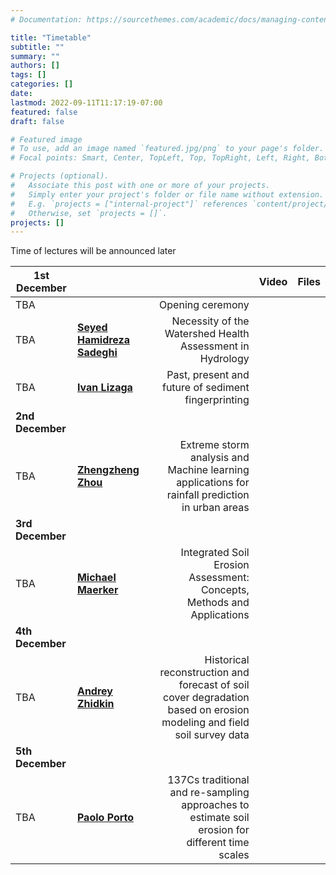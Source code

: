 ```yaml
---
# Documentation: https://sourcethemes.com/academic/docs/managing-content/

title: "Timetable"
subtitle: ""
summary: ""
authors: []
tags: []
categories: []
date: 
lastmod: 2022-09-11T11:17:19-07:00
featured: false
draft: false

# Featured image
# To use, add an image named `featured.jpg/png` to your page's folder.
# Focal points: Smart, Center, TopLeft, Top, TopRight, Left, Right, BottomLeft, Bottom, BottomRight.

# Projects (optional).
#   Associate this post with one or more of your projects.
#   Simply enter your project's folder or file name without extension.
#   E.g. `projects = ["internal-project"]` references `content/project/deep-learning/index.md`.
#   Otherwise, set `projects = []`.
projects: []
---
```


Time of lectures will be announced later


| 1st December |||Video|Files|
|----------|:-------------|------------------:|--:|--:|
| TBA |    |  Opening ceremony|||
| TBA |  **[Seyed Hamidreza Sadeghi](/authors/sadeghi/)**  |  Necessity of the Watershed Health Assessment in Hydrology| **<i class="fab fa-youtube"></i>** | **<i class="fas fa-file-pdf"></i>** |
| TBA |  **[Ivan Lizaga](/authors/lizaga/)**  |  Past, present and future of sediment fingerprinting| **<i class="fab fa-youtube"></i>** | **<i class="fas fa-file-pdf"></i>** |
| **2nd December** |
| TBA |  **[Zhengzheng Zhou](/authors/zhou/)**  |  Extreme storm analysis and Machine learning applications for rainfall prediction in urban areas| **<i class="fab fa-youtube"></i>** | **<i class="fas fa-file-pdf"></i>** |
| **3rd December** |
| TBA |  **[Michael Maerker](/authors/maercker/)**  |  Integrated Soil Erosion Assessment: Concepts, Methods and Applications| **<i class="fab fa-youtube"></i>** | **<i class="fas fa-file-pdf"></i>** |
| **4th December** |
| TBA |  **[Andrey Zhidkin](/authors/zhidkin/)**  |  Historical reconstruction and forecast of soil cover degradation based on erosion modeling and field soil survey data| **<i class="fab fa-youtube"></i>** | **<i class="fas fa-file-pdf"></i>** |
| **5th December** |
| TBA |  **[Paolo Porto](/authors/porto/)**  | 137Cs traditional and re-sampling approaches to estimate soil erosion for different time scales| **<i class="fab fa-youtube"></i>** | **<i class="fas fa-file-pdf"></i>** |
